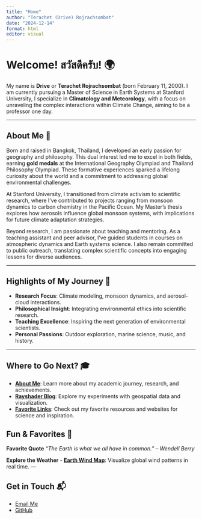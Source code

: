 ```yaml
---
title: "Home"
author: "Terachet (Drive) Rojrachsombat"
date: "2024-12-14"
format: html
editor: visual
---
```


# Welcome! สวัสดีครับ! 🌍

My name is **Drive** or **Terachet Rojrachsombat** (born February 11, 2000). I am currently pursuing a Master of Science in Earth Systems at Stanford University, I specialize in **Climatology and Meteorology**, with a focus on unraveling the complex interactions within Climate Change, aiming to be a professor one day.

---

## About Me 🌱

Born and raised in Bangkok, Thailand, I developed an early passion for geography and philosophy. This dual interest led me to excel in both fields, earning **gold medals** at the International Geography Olympiad and Thailand Philosophy Olympiad. These formative experiences sparked a lifelong curiosity about the world and a commitment to addressing global environmental challenges.

At Stanford University, I transitioned from climate activism to scientific research, where I’ve contributed to projects ranging from monsoon dynamics to carbon chemistry in the Pacific Ocean. My Master’s thesis explores how aerosols influence global monsoon systems, with implications for future climate adaptation strategies.

Beyond research, I am passionate about teaching and mentoring. As a teaching assistant and peer advisor, I’ve guided students in courses on atmospheric dynamics and Earth systems science. I also remain committed to public outreach, translating complex scientific concepts into engaging lessons for diverse audiences.

---

## Highlights of My Journey 🚀

- **Research Focus**: Climate modeling, monsoon dynamics, and aerosol-cloud interactions.  
- **Philosophical Insight**: Integrating environmental ethics into scientific research.  
- **Teaching Excellence**: Inspiring the next generation of environmental scientists.  
- **Personal Passions**: Outdoor exploration, marine science, music, and history.  

---

## Where to Go Next? 🎓

- [**About Me**](about.html): Learn more about my academic journey, research, and achievements.  
- [**Rayshader Blog**](Rayshader-Blog.html): Explore my experiments with geospatial data and visualization.  
- [**Favorite Links**](favorite-links.html): Check out my favorite resources and websites for science and inspiration.  


## Fun & Favorites 🌟

**Favorite Quote**
*"The Earth is what we all have in common." – Wendell Berry*

**Explore the Weather**
- [**Earth Wind Map**](https://earth.nullschool.net/): Visualize global wind patterns in real time.
---

## Get in Touch 📬

- [Email Me](mailto:terachet@stanford.edu)  
- [GitHub](https://github.com/drivetera)  

